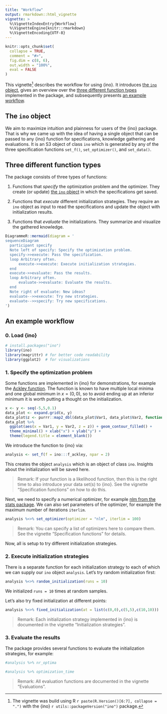 ```yaml
---
title: "Workflow"
output: rmarkdown::html_vignette
vignette: >
  %\VignetteIndexEntry{Workflow}
  %\VignetteEngine{knitr::rmarkdown}
  %\VignetteEncoding{UTF-8}
---
```


```r
knitr::opts_chunk$set(
  collapse = TRUE,
  comment = "#>",
  fig.dim = c(8, 6),
  out.width = "100%",
  eval = FALSE
)
```

This vignette^[The vignette was build using R `r paste(R.Version()[6:7], collapse = ".")` with the {ino} `r utils::packageVersion("ino")` package.] describes the workflow for using {ino}. It introduces [the `ino` object](#the-ino-object), gives an overview over the [three different function types](#three-different-function-types) implemented in the package, and subsequently presents [an example workflow](#an-example-workflow).

## The `ino` object

We aim to maximize intuition and plainness for users of the {ino} package. That is why we came up with the idea of having a single object that can be passed to any {ino} function for specifications, knowledge gathering and evaluations. It is an S3 object of class `ino` which is generated by any of the three specification functions `set_f()`, `set_optimizer()`, and `set_data()`.

## Three different function types

The package consists of three types of functions:

1. Functions that *specify* the optimization problem and the optimizer. They create (or update) [the `ino` object](#the-ino-object) in which the specifications get saved.

2. Functions that *execute* different initialization strategies. They require an `ino` object as input to read the specifications and update the object with initialization results. 

3. Functions that *evaluate* the initializations. They summarize and visualize the gathered knowledge.

```r
DiagrammeR::mermaid(diagram = '
sequenceDiagram
  participant specify
  Note left of specify: Specify the optimization problem.
  specify->>execute: Pass the specification.
  loop Arbitrary often.
      execute->>execute: Execute initialization strategies.
  end
  execute->>evaluate: Pass the results.
  loop Arbitrary often.
      evaluate->>evaluate: Evaluate the results.
  end
  Note right of evaluate: New ideas?
  evaluate-->>execute: Try new strategies.
  evaluate-->>specify: Try new specifications.
')
```

## An example workflow

### 0. Load {ino}

```r
# install.packages("ino")
library(ino)
library(magrittr) # for better code readability
library(ggplot2)  # for visualizations
```

### 1. Specify the optimization problem

Some functions are implemented in {ino} for demonstrations, for example the [Ackley function](https://en.wikipedia.org/wiki/Ackley_function). The function is known to have multiple local minima and one global minimum in $x = (0,0)$, so to avoid ending up at an inferior minimum it is worth putting a thought on the initialization.


```r
x <- y <- seq(-5,5,0.1)
data_plot <- expand.grid(x, y)
data_plot$z <- purrr::map2_dbl(data_plot$Var1, data_plot$Var2, function(x, y) ino:::f_ackley(c(x, y)))
data_plot %>% 
  ggplot(aes(x = Var1, y = Var2, z = z)) + geom_contour_filled() +
  theme_minimal() + xlab("x") + ylab("y") +
  theme(legend.title = element_blank())
```

We introduce the function to {ino} via:

```r
analysis <- set_f(f = ino:::f_ackley, npar = 2)
```

This creates the object `analysis` which is an object of class `ino`. Insights about the initialization will be saved here.

> Remark: If your function is a likelihood function, then this is the right time to also introduce your data set(s) to {ino}. See the vignette "Specification functions" on how to do this.

Next, we need to specify a numerical optimizer, for example [nlm from the stats package](https://stat.ethz.ch/R-manual/R-devel/library/stats/html/nlm.html). We can also set parameters of the optimizer, for example the maximum number of iterations `iterlim`.

```r
analysis %<>% set_optimizer(optimizer = "nlm", iterlim = 100)
```

> Remark: You can specify a list of optimizers here to compare them. See the vignette "Specification functions" for details.

Now, all is setup to try different initialization strategies.

### 2. Execute initialization strategies

There is a separate function for each initialization strategy to each of which we can supply our `ino` object `analysis`. Let's try random initialization first:

```r
analysis %<>% random_initialization(runs = 10)
```

We initialized `runs = 10` times at random samples.

Let's also try fixed initialization at different points:

```r
analysis %<>% fixed_initialization(at = list(c(0,0),c(5,5),c(10,10)))
```

> Remark: Each initialization strategy implemented in {ino} is documented in the vignette "Initialization strategies".

### 3. Evaluate the results

The package provides several functions to evaluate the initialization strategies, for example:

```r
#analysis %>% nr_optima
```

```r
#analysis %>% optimization_time
```

> Remark: All evaluation functions are documented in the vignette "Evaluations".

